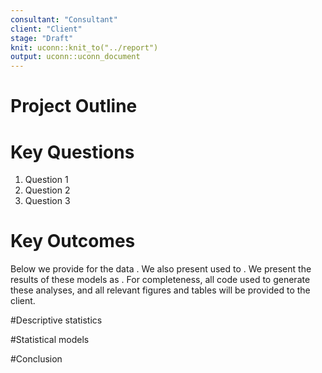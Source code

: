 ```yaml
---
consultant: "Consultant"
client: "Client"
stage: "Draft"
knit: uconn::knit_to("../report")
output: uconn::uconn_document
---
```


<!----------------------------------------------------------------->
# Project Outline
<!-- Brief description of the project, data collected, and goals -->

<!----------------------------------------------------------------->
# Key Questions

  1. Question 1
  1. Question 2
  1. Question 3

<!----------------------------------------------------------------->
# Key Outcomes

Below we provide \textbf{descriptive statistics} for the data <!-- add description-->. We also present \textbf{statistical models} used to <!-- add description-->. We present the results of these models as <!-- add description (for example: estimated margnial means, i.e., means ajusted for other variables in
the models)-->. For completeness, all code used to generate these analyses, and all relevant figures and tables will be provided to the client.

<!----------------------------------------------------------------->
#Descriptive statistics

<!----------------------------------------------------------------->
#Statistical models

<!----------------------------------------------------------------->
#Conclusion


  